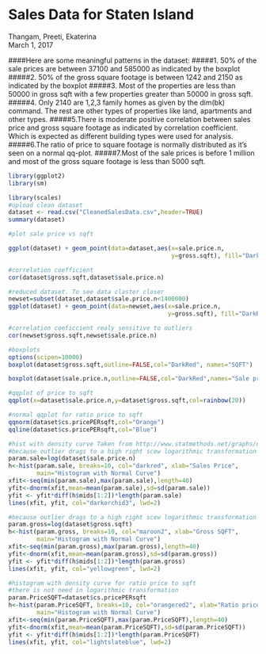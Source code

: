 # Sales Data for Staten Island
Thangam, Preeti, Ekaterina  
March 1, 2017  

####Here are some meaningful patterns in the dataset:
#####1.	50% of the sale prices are between 37100 and 585000 as indicated by the boxplot
#####2.	50% of the gross square footage is between 1242 and 2150 as indicated by the boxplot
#####3.	Most of the properties are less than 50000 in gross sqft with a few properties greater than 50000 in gross sqft.
#####4.	Only 2140 are 1,2,3 family homes as given by the dim(bk) command. The rest are other types of properties like land, apartments and other types.
#####5.There is moderate positive correlation between sales price and gross square footage as indicated by correlation coefficient. Which is expected as different building types were used for analysis.
#####6.The ratio of price to square footage is normally distributed as it's seen on a normal qq-plot.
#####7.Most of the sale prices is before 1 million and most of the gross square footage is less than 5000 sqft.

```r
library(ggplot2)
library(sm)
```


```r
library(scales)
#upload clean dataset
dataset <- read.csv("CleanedSalesData.csv",header=TRUE)
summary(dataset)
```


```r
#plot sale price vs sqft

ggplot(dataset) + geom_point(data=dataset,aes(x=sale.price.n,
                                              y=gross.sqft), fill="DarkRed", shape=21)+scale_x_continuous(labels = comma)+scale_y_continuous(labels=comma)
```

```r
#correlation coefficient
cor(dataset$gross.sqft,dataset$sale.price.n)
```

```r
#reduced dataset. To see data claster closer
newset=subset(dataset,dataset$sale.price.n<1400000)
ggplot(dataset) + geom_point(data=newset,aes(x=sale.price.n,
                                             y=gross.sqft), fill="DarkRed", shape=21)+scale_x_continuous(labels = comma)+scale_y_continuous(labels = comma)
```

```r
#correlation coeficcient realy sensitive to outliers
cor(newset$gross.sqft,newset$sale.price.n)
```


```r
#boxplots
options(scipen=10000)
boxplot(dataset$gross.sqft,outline=FALSE,col="DarkRed", names="SQFT")
```


```r
boxplot(dataset$sale.price.n,outline=FALSE,col="DarkRed",names="Sale price")
```

```r
#qqplot of price to sqft
qqplot(x=dataset$sale.price.n,y=dataset$gross.sqft,col=rainbow(20))
```

```r
#normal qqplot for ratio price to sqft
qqnorm(dataset$cs.pricePERsqft,col="Orange")
qqline(dataset$cs.pricePERsqft,col="Blue")
```


```r
#hist with density curve Taken from http://www.statmethods.net/graphs/density.html
#because outlier drags to a high right scew logarithmic transformation was used
param.sale=log(dataset$sale.price.n)
h<-hist(param.sale, breaks=10, col="darkred", xlab="Sales Price", 
        main="Histogram with Normal Curve") 
xfit<-seq(min(param.sale),max(param.sale),length=40) 
yfit<-dnorm(xfit,mean=mean(param.sale),sd=sd(param.sale)) 
yfit <- yfit*diff(h$mids[1:2])*length(param.sale) 
lines(xfit, yfit, col="darkorchid3", lwd=2)
```

```r
#because outlier drags to a high right scew logarithmic transformation was used
param.gross=log(dataset$gross.sqft)
h<-hist(param.gross, breaks=10, col="maroon2", xlab="Gross SQFT", 
        main="Histogram with Normal Curve") 
xfit<-seq(min(param.gross),max(param.gross),length=40) 
yfit<-dnorm(xfit,mean=mean(param.gross),sd=sd(param.gross)) 
yfit <- yfit*diff(h$mids[1:2])*length(param.gross) 
lines(xfit, yfit, col="yellowgreen", lwd=2)
```


```r
#histogram with density curve for ratio price to sqft
#there is not need in logarithmic transformation
param.PriceSQFT=dataset$cs.pricePERsqft
h<-hist(param.PriceSQFT, breaks=10, col="orangered2", xlab="Ratio price to sqft", 
        main="Histogram with Normal Curve") 
xfit<-seq(min(param.PriceSQFT),max(param.PriceSQFT),length=40) 
yfit<-dnorm(xfit,mean=mean(param.PriceSQFT),sd=sd(param.PriceSQFT)) 
yfit <- yfit*diff(h$mids[1:2])*length(param.PriceSQFT) 
lines(xfit, yfit, col="lightslateblue", lwd=2)
```

